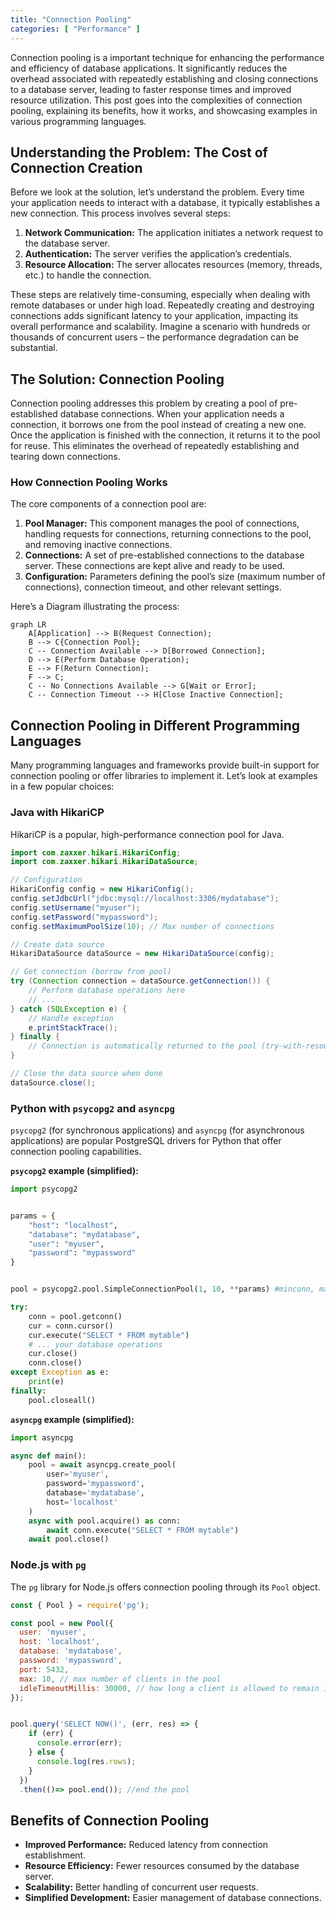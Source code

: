 ```yaml
---
title: "Connection Pooling"
categories: [ "Performance" ]
---
```



Connection pooling is a important technique for enhancing the performance and efficiency of database applications.  It significantly reduces the overhead associated with repeatedly establishing and closing connections to a database server, leading to faster response times and improved resource utilization.  This post goes into the complexities of connection pooling, explaining its benefits, how it works, and showcasing examples in various programming languages.


## Understanding the Problem: The Cost of Connection Creation

Before we look at the solution, let's understand the problem. Every time your application needs to interact with a database, it typically establishes a new connection.  This process involves several steps:

1. **Network Communication:** The application initiates a network request to the database server.
2. **Authentication:** The server verifies the application's credentials.
3. **Resource Allocation:** The server allocates resources (memory, threads, etc.) to handle the connection.

These steps are relatively time-consuming, especially when dealing with remote databases or under high load.  Repeatedly creating and destroying connections adds significant latency to your application, impacting its overall performance and scalability.  Imagine a scenario with hundreds or thousands of concurrent users – the performance degradation can be substantial.


## The Solution: Connection Pooling

Connection pooling addresses this problem by creating a pool of pre-established database connections.  When your application needs a connection, it borrows one from the pool instead of creating a new one.  Once the application is finished with the connection, it returns it to the pool for reuse.  This eliminates the overhead of repeatedly establishing and tearing down connections.


### How Connection Pooling Works

The core components of a connection pool are:

1. **Pool Manager:**  This component manages the pool of connections, handling requests for connections, returning connections to the pool, and removing inactive connections.
2. **Connections:**  A set of pre-established connections to the database server.  These connections are kept alive and ready to be used.
3. **Configuration:**  Parameters defining the pool's size (maximum number of connections), connection timeout, and other relevant settings.


Here's a Diagram illustrating the process:


```mermaid
graph LR
    A[Application] --> B(Request Connection);
    B --> C{Connection Pool};
    C -- Connection Available --> D[Borrowed Connection];
    D --> E(Perform Database Operation);
    E --> F(Return Connection);
    F --> C;
    C -- No Connections Available --> G[Wait or Error];
    C -- Connection Timeout --> H[Close Inactive Connection];

```


## Connection Pooling in Different Programming Languages

Many programming languages and frameworks provide built-in support for connection pooling or offer libraries to implement it. Let's look at examples in a few popular choices:


### Java with HikariCP

HikariCP is a popular, high-performance connection pool for Java.

```java
import com.zaxxer.hikari.HikariConfig;
import com.zaxxer.hikari.HikariDataSource;

// Configuration
HikariConfig config = new HikariConfig();
config.setJdbcUrl("jdbc:mysql://localhost:3306/mydatabase");
config.setUsername("myuser");
config.setPassword("mypassword");
config.setMaximumPoolSize(10); // Max number of connections

// Create data source
HikariDataSource dataSource = new HikariDataSource(config);

// Get connection (borrow from pool)
try (Connection connection = dataSource.getConnection()) {
    // Perform database operations here
    // ...
} catch (SQLException e) {
    // Handle exception
    e.printStackTrace();
} finally {
    // Connection is automatically returned to the pool (try-with-resources)
}

// Close the data source when done
dataSource.close();

```

### Python with `psycopg2` and `asyncpg`

`psycopg2` (for synchronous applications) and `asyncpg` (for asynchronous applications) are popular PostgreSQL drivers for Python that offer connection pooling capabilities.


**`psycopg2` example (simplified):**

```python
import psycopg2


params = {
    "host": "localhost",
    "database": "mydatabase",
    "user": "myuser",
    "password": "mypassword"
}


pool = psycopg2.pool.SimpleConnectionPool(1, 10, **params) #minconn, maxconn

try:
    conn = pool.getconn()
    cur = conn.cursor()
    cur.execute("SELECT * FROM mytable")
    # ... your database operations
    cur.close()
    conn.close()
except Exception as e:
    print(e)
finally:
    pool.closeall()

```

**`asyncpg` example (simplified):**

```python
import asyncpg

async def main():
    pool = await asyncpg.create_pool(
        user='myuser',
        password='mypassword',
        database='mydatabase',
        host='localhost'
    )
    async with pool.acquire() as conn:
        await conn.execute("SELECT * FROM mytable")
    await pool.close()

```


### Node.js with `pg`

The `pg` library for Node.js offers connection pooling through its `Pool` object.

```javascript
const { Pool } = require('pg');

const pool = new Pool({
  user: 'myuser',
  host: 'localhost',
  database: 'mydatabase',
  password: 'mypassword',
  port: 5432,
  max: 10, // max number of clients in the pool
  idleTimeoutMillis: 30000, // how long a client is allowed to remain idle before being closed
});


pool.query('SELECT NOW()', (err, res) => {
    if (err) {
      console.error(err);
    } else {
      console.log(res.rows);
    }
  })
  .then(()=> pool.end()); //end the pool

```

##  Benefits of Connection Pooling

* **Improved Performance:** Reduced latency from connection establishment.
* **Resource Efficiency:** Fewer resources consumed by the database server.
* **Scalability:** Better handling of concurrent user requests.
* **Simplified Development:** Easier management of database connections.




